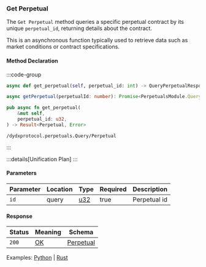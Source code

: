 ### Get Perpetual

The `Get Perpetual` method queries a specific perpetual contract by its unique `perpetual_id`, returning details about the contract.

This is an asynchronous function typically used to retrieve data such as market conditions or contract specifications.

#### Method Declaration

:::code-group

```python [Python]
async def get_perpetual(self, perpetual_id: int) -> QueryPerpetualResponse
```

```typescript [TypeScript]
async getPerpetual(perpetualId: number): Promise<PerpetualsModule.QueryPerpetualResponse>
```

```rust [Rust]
pub async fn get_perpetual(
    &mut self,
    perpetual_id: u32,
) -> Result<Perpetual, Error>
```

```url [API]
/dydxprotocol.perpetuals.Query/Perpetual
```

:::

:::details[Unification Plan]
:::

#### Parameters

| Parameter | Location | Type   |Required   |  Description  |
| --------- | -------- | ------ | --------- | ------------- |
| `id`      | query    | [u32]  |true       | Perpetual id  |

#### Response

| Status | Meaning     | Schema         |
| ------ | ----------- | -------------  |
| `200`  | [OK]        | [Perpetual]    |

Examples: [Python] | [Rust]

[Python]: https://github.com/dydxprotocol/v4-clients/blob/3e8c7e1b960291b7ef273962d374d9934a5c4d33/v4-client-py-v2/examples/validator_get_example.py#L118
[Rust]: https://github.com/dydxprotocol/v4-clients/blob/3e8c7e1b960291b7ef273962d374d9934a5c4d33/v4-client-rs/client/examples/validator_get.rs#L83

[u32]: /types/u32
[OK]: /types/ok
[Perpetual]: /types/perpetual
